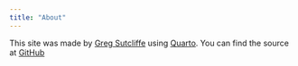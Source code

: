 ```yaml
---
title: "About"
---
```


This site was made by [Greg Sutcliffe](emeraldreverie.org) using [Quarto](quarto.org). You can find the source at [GitHub](https://github.com/ansible-community/stats-container-github-reports)
